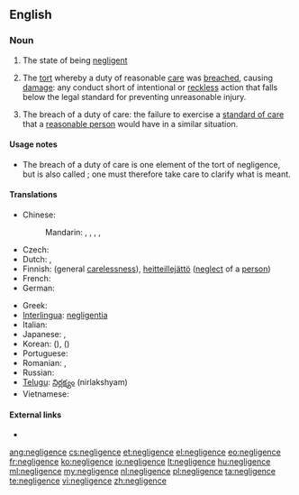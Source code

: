 ==English==

===Noun===
{{en-noun|-|s}}

# The state of being [[negligent]]
# {{legal}} {{singulare tantum}} The [[tort]] whereby a duty of reasonable [[care]] was [[breach]]ed, causing [[damage]]: any conduct short of intentional or [[reckless]] action that falls below the legal standard for preventing unreasonable injury.
# {{legal}} {{uncountable}} The breach of a duty of care: the failure to exercise a [[standard of care]] that a [[reasonable person]] would have in a similar situation.

====Usage notes====
* The breach of a duty of care is one element of the tort of negligence, but is also called {{term||negligence}}; one must therefore take care to clarify what is meant.

====Translations====
{{trans-top|failure to exercise a standard of care (law)}}
* Chinese:
*: Mandarin: {{t|zh|過失|sc=Hani}}, {{t|zh|过失|tr=guòshī|sc=Hani}}, {{t|zh|疏忽|tr=shūhu|sc=Hani}}, {{t|zh|失職|sc=Hani}}, {{t|zh|失职|tr=shīzhí|sc=Hani}}
* Czech: {{t-|cs|nedbalost|f}}
* Dutch: {{t+|nl|nalatigheid|f}},  {{t+|nl|achteloosheid|f}}
* Finnish: {{t-|fi|huolimattomuus}} (general [[carelessness]]), [[heitteillejättö]] ([[neglect]] of a [[person]])
* French: {{t-|fr|négligence coupable|f}}
* German: {{t-|de|Fahrlässigkeit|f}}
{{trans-mid}}
* Greek: {{t+|el|αβλεψία|f|tr=avlepsía}}
* [[Interlingua]]: [[negligentia]]
* Italian: {{t-|it|negligenza|f}}
* Japanese: {{t|ja|過失|tr=かしつ, kashitsu|sc=Jpan}}, {{t|ja|疎か|tr=おろそか, orosoka|sc=Jpan}}
* Korean: {{t|ko|과실|tr=gwasil|sc=Kore}} ({{t|ko|過失|sc=Kore}}), {{t|ko|소홀|tr=sohol|sc=Kore}} ({{t|ko|疏忽|sc=Kore}})
* Portuguese: {{t+|pt|negligência|f}}
* Romanian: {{t|ro|neglijență}}, {{t|ro|delăsare}}
* Russian: {{t|ru|халатность|f|tr=xalátnost'|sc=Cyrl}}
* [[Telugu]]: [[నిర్లక్ష్యం]] (nirlakshyam)
* Vietnamese: {{t|vi|cẩu thả|alt=tính cẩu thả}}
{{trans-bottom}}

====External links====
* {{pedia}}

[[ang:negligence]]
[[cs:negligence]]
[[et:negligence]]
[[el:negligence]]
[[eo:negligence]]
[[fr:negligence]]
[[ko:negligence]]
[[io:negligence]]
[[lt:negligence]]
[[hu:negligence]]
[[ml:negligence]]
[[my:negligence]]
[[nl:negligence]]
[[pl:negligence]]
[[ta:negligence]]
[[te:negligence]]
[[vi:negligence]]
[[zh:negligence]]